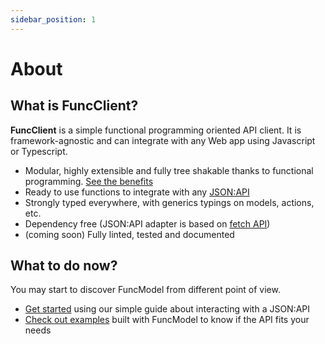 ```yaml
---
sidebar_position: 1
---
```


# About

## What is FuncClient?

**FuncClient** is a simple functional programming oriented API client. It is
framework-agnostic and can integrate with any Web app using Javascript or
Typescript.

- Modular, highly extensible and fully tree shakable thanks to functional
programming.
[See the benefits](/docs/faq#why-are-we-not-using-big-model-and-builder-classes)
- Ready to use functions to integrate with any [JSON:API](https://jsonapi.org/)
- Strongly typed everywhere, with generics typings on models, actions, etc.
- Dependency free (JSON:API adapter is based
on [fetch API](https://developer.mozilla.org/en-US/docs/Web/API/Fetch_API))
- (coming soon) Fully linted, tested and documented

## What to do now?

You may start to discover FuncModel from different point of view.

- [Get started](/docs/getting-started) using our simple guide about interacting
with a JSON:API
- [Check out examples](/docs/category/examples) built with FuncModel to know
if the API fits your needs
